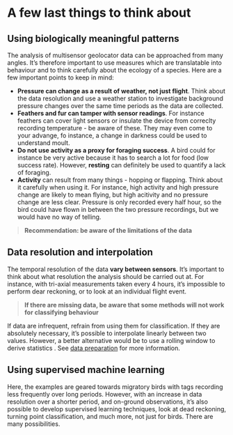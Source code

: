 # A few last things to think about {#outook}


## Using biologically meaningful patterns

The analysis of multisensor geolocator data can be approached from many angles. It's therefore important to use measures which are translatable into behaviour and to think carefully about the ecology of a species. Here are a few important points to keep in mind:


   * **Pressure can change as a result of weather, not just flight**. Think about the data resolution and use a weather station to investigate background pressure changes over the same time periods as the data are collected.
   * **Feathers and fur can tamper with sensor readings**. For instance feathers can cover light sensors or insulate the device from correclty recording temperature - be aware of these. They may even come to your advange, fo instance, a change in darkness could be used to understand moult.
   * **Do not use activity as a proxy for foraging success**. A bird could for instance be very active because it has to search a lot for food (low success rate). However, **resting** can definitely be used to quantify a lack of foraging.
   * **Activity** can result from many things - hopping or flapping. Think about it carefully when using it. For instance, high activity and high pressure change are likely to mean flying, but high acitivity and no pressure change are less clear. Pressure is only recorded every half hour, so the bird could have flown in between the two pressure recordings, but we would have no way of telling.
   
>**Recommendation: be aware of the limitations of the data**

## Data resolution and interpolation

The temporal resolution of the data **vary between sensors**. It's important to think about what resolution the analysis should be carried out at. For instance, with tri-axial measurements taken every 4 hours, it's impossible to perform dear reckoning, or to look at an individual flight event.

>**If there are missing data, be aware that some methods will not work for classifying behaviour**

If data are infrequent, refrain from using them for classification. If they are absolutely necessary, it's possible to interpolate linearly between two values. However, a better alternative would be to use a rolling window to derive statistics . See [data preparation](#dataprep) for more information.

## Using supervised machine learning

Here, the examples are geared towards migratory birds with tags recording less frequently over long periods. However, with an increase in data resolution over a shorter period, and on-ground observations, it's also possible to develop supervised learning techniques, look at dead reckoning, turning point classification, and much more, not just for birds. There are many possibilities.